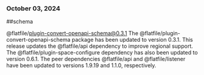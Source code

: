 ### October 03, 2024
##schema

@flatfile/plugin-convert-openapi-schema@0.3.1
The @flatfile/plugin-convert-openapi-schema package has been updated to version 0.3.1. This release updates the @flatfile/api dependency to improve regional support. The @flatfile/plugin-space-configure dependency has also been updated to version 0.6.1. The peer dependencies @flatfile/api and @flatfile/listener have been updated to versions 1.9.19 and 1.1.0, respectively.